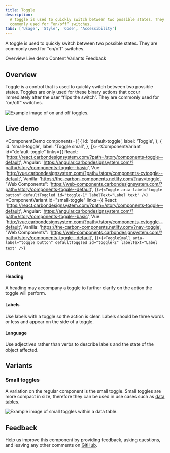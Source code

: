 ```yaml
---
title: Toggle
description:
  A toggle is used to quickly switch between two possible states. They are
  commonly used for “on/off” switches.
tabs: ['Usage', 'Style', 'Code', 'Accessibility']
---
```


<PageDescription>

A toggle is used to quickly switch between two possible states. They are
commonly used for “on/off” switches.

</PageDescription>

<AnchorLinks>

<AnchorLink>Overview</AnchorLink>
<AnchorLink>Live demo</AnchorLink>
<AnchorLink>Content</AnchorLink>
<AnchorLink>Variants</AnchorLink>
<AnchorLink>Feedback</AnchorLink>

</AnchorLinks>

## Overview

Toggle is a control that is used to quickly switch between two possible states.
Toggles are only used for these binary actions that occur immediately after the
user “flips the switch”. They are commonly used for “on/off” switches.

<Row>
<Column colLg={8}>

![Example image of on and off toggles.](images/toggle-usage-1.png)

</Column>
</Row>

## Live demo

<ComponentDemo
  components={[
    {
      id: 'default-toggle',
      label: 'Toggle',
    },
    {
      id: 'small-toggle',
      label: 'Toggle small',
    },
  ]}>
  <ComponentVariant
    id="default-toggle"
    links={{
      React:
        'https://react.carbondesignsystem.com/?path=/story/components-toggle--default',
      Angular:
        'https://angular.carbondesignsystem.com/?path=/story/components-toggle--basic',
      Vue:
        'http://vue.carbondesignsystem.com/?path=/story/components-cvtoggle--default',
      Vanilla: 'https://the-carbon-components.netlify.com/?nav=toggle',
      "Web Components": 'https://web-components.carbondesignsystem.com/?path=/story/components-toggle--default',
    }}>{`
    <Toggle
      aria-label="toggle button"
      defaultToggled
      id="toggle-1"
      labelText="Label text"
    />
  `}</ComponentVariant>
  <ComponentVariant
    id="small-toggle"
    links={{
      React:
        'https://react.carbondesignsystem.com/?path=/story/components-toggle--default',
      Angular:
        'https://angular.carbondesignsystem.com/?path=/story/components-toggle--basic',
      Vue:
        'http://vue.carbondesignsystem.com/?path=/story/components-cvtoggle--default',
      Vanilla: 'https://the-carbon-components.netlify.com/?nav=toggle',
      "Web Components": 'https://web-components.carbondesignsystem.com/?path=/story/components-toggle--default',
    }}>{`
    <ToggleSmall
      aria-label="toggle button"
      defaultToggled
      id="toggle-2"
      labelText="Label text"
    />
  `}</ComponentVariant>
</ComponentDemo>

## Content

#### Heading

A heading may accompany a toggle to further clarify on the action the toggle
will perform.

#### Labels

Use labels with a toggle so the action is clear. Labels should be three words or
less and appear on the side of a toggle.

#### Language

Use adjectives rather than verbs to describe labels and the state of the object
affected.

## Variants

### Small toggles

A variation on the regular component is the small toggle. Small toggles are more
compact in size, therefore they can be used in use cases such as
[data tables](/components/data-table/usage).

<Row>
<Column colLg={8}>

![Example image of small toggles within a data table.](images/toggle-usage-2.png)

</Column>
</Row>

## Feedback

Help us improve this component by providing feedback, asking questions, and
leaving any other comments on
[GitHub](https://github.com/carbon-design-system/carbon-website/issues/new?assignees=&labels=feedback&template=feedback.md).
